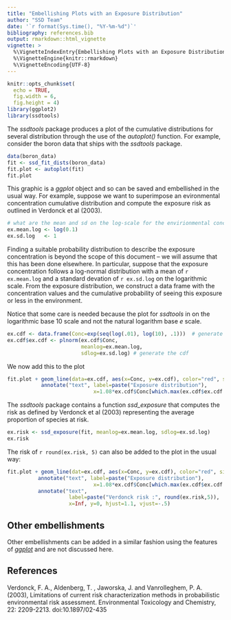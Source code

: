 ```yaml
---
title: "Embellishing Plots with an Exposure Distribution"
author: "SSD Team"
date: '`r format(Sys.time(), "%Y-%m-%d")`'
bibliography: references.bib
output: rmarkdown::html_vignette
vignette: >
  %\VignetteIndexEntry{Embellishing Plots with an Exposure Distribution}
  %\VignetteEngine{knitr::rmarkdown}
  %\VignetteEncoding{UTF-8}
---
```


```r
knitr::opts_chunk$set(
  echo = TRUE,
  fig.width = 6,
  fig.height = 4)
library(ggplot2)
library(ssdtools)
```

The *ssdtools* package produces a plot of the cumulative distributions for several distribution through the use of the *autoplot()* function. 
For example, consider the boron data that ships with the *ssdtools* package.

```r
data(boron_data)
fit <- ssd_fit_dists(boron_data)
fit.plot <- autoplot(fit)
fit.plot
```

This graphic is a *ggplot* object and so can be saved and embellished in the usual way.
For example, suppose we want to superimpose an evironmental concentration cumulative distribution and compute the exposure risk as outlined in Verdonck et al (2003).

```r
# what are the mean and sd on the log-scale for the envirionmental concentration
ex.mean.log <- log(0.1)
ex.sd.log   <- 1
```

Finding a suitable probability distribution to describe the exposure concentration is beyond the scope of this document -- we will assume that this has been done elsewhere.
In particular, suppose that the exposure concentration follows a log-normal distribution with a mean of `r ex.mean.log` and a standard devation of `r ex.sd.log` on the logarithmic scale. 
From the exposure distribution, we construct a data frame with the concentration values and the cumulative probability of seeing this exposure or less in the environment.

Notice that some care is needed because the plot for *ssdtools* in on the logarithmic base 10 scale and not the natural logarithm base $e$ scale.

```r
ex.cdf <- data.frame(Conc=exp(seq(log(.01), log(10), .1)))  # generate a grid of concentrations
ex.cdf$ex.cdf <- plnorm(ex.cdf$Conc, 
                        meanlog=ex.mean.log, 
                        sdlog=ex.sd.log) # generate the cdf

```

We now add this to the plot
```r
fit.plot + geom_line(data=ex.cdf, aes(x=Conc, y=ex.cdf), color="red", size=2)+
           annotate("text", label=paste("Exposure distribution"),
                            x=1.08*ex.cdf$Conc[which.max(ex.cdf$ex.cdf > 0.5 )], y=0.5, angle=75 )
```

The *ssdtools* package contains a function *ssd_exposure* that computes the risk as defined by Verdonck et al (2003) representing the average proportion of species at risk.

```r
ex.risk <- ssd_exposure(fit, meanlog=ex.mean.log, sdlog=ex.sd.log)
ex.risk

```
The risk of `r round(ex.risk, 5)` can also be added to the plot in the usual way:

```r
fit.plot + geom_line(dat=ex.cdf, aes(x=Conc, y=ex.cdf), color="red", size=2) +
          annotate("text", label=paste("Exposure distribution"),
                            x=1.08*ex.cdf$Conc[which.max(ex.cdf$ex.cdf > 0.5 )], y=0.5, angle=75 )+
          annotate("text", 
                    label=paste("Verdonck risk :", round(ex.risk,5)),
                    x=Inf, y=0, hjust=1.1, vjust=-.5)


```

## Other embellishments

Other embellishments can be added in a similar fashion using the features of [*ggplot*](https://ggplot2.tidyverse.org) and are not discussed here.

## References

Verdonck, F. A., Aldenberg, T. , Jaworska, J. and Vanrolleghem, P. A. (2003), Limitations of current risk characterization methods in probabilistic environmental risk assessment. Environmental Toxicology and Chemistry, 22: 2209-2213. doi:10.1897/02-435